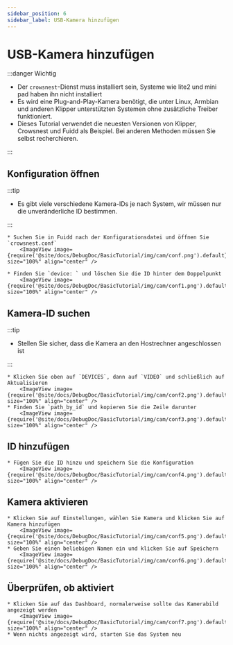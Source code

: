 ```yaml
---
sidebar_position: 6
sidebar_label: USB-Kamera hinzufügen
---
```



# USB-Kamera hinzufügen


:::danger Wichtig

* Der `crowsnest`-Dienst muss installiert sein, Systeme wie lite2 und mini pad haben ihn nicht installiert
* Es wird eine Plug-and-Play-Kamera benötigt, die unter Linux, Armbian und anderen Klipper unterstützten Systemen ohne zusätzliche Treiber funktioniert.
* Dieses Tutorial verwendet die neuesten Versionen von Klipper, Crowsnest und Fuidd als Beispiel. Bei anderen Methoden müssen Sie selbst recherchieren.

:::

## Konfiguration öffnen

:::tip

* Es gibt viele verschiedene Kamera-IDs je nach System, wir müssen nur die unveränderliche ID bestimmen.

:::

    * Suchen Sie in Fuidd nach der Konfigurationsdatei und öffnen Sie `crowsnest.conf`
        <ImageView image={require('@site/docs/DebugDoc/BasicTutorial/img/cam/conf.png').default} size="100%" align="center" />

    * Finden Sie `device: ` und löschen Sie die ID hinter dem Doppelpunkt
        <ImageView image={require('@site/docs/DebugDoc/BasicTutorial/img/cam/conf1.png').default} size="100%" align="center" />

## Kamera-ID suchen

:::tip

* Stellen Sie sicher, dass die Kamera an den Hostrechner angeschlossen ist

:::

    * Klicken Sie oben auf `DEVICES`, dann auf `VIDEO` und schließlich auf Aktualisieren
        <ImageView image={require('@site/docs/DebugDoc/BasicTutorial/img/cam/conf2.png').default} size="100%" align="center" />
    * Finden Sie `path_by_id` und kopieren Sie die Zeile darunter
        <ImageView image={require('@site/docs/DebugDoc/BasicTutorial/img/cam/conf3.png').default} size="100%" align="center" />

## ID hinzufügen

    * Fügen Sie die ID hinzu und speichern Sie die Konfiguration
        <ImageView image={require('@site/docs/DebugDoc/BasicTutorial/img/cam/conf4.png').default} size="100%" align="center" />

## Kamera aktivieren

    * Klicken Sie auf Einstellungen, wählen Sie Kamera und klicken Sie auf Kamera hinzufügen
        <ImageView image={require('@site/docs/DebugDoc/BasicTutorial/img/cam/conf5.png').default} size="100%" align="center" />
    * Geben Sie einen beliebigen Namen ein und klicken Sie auf Speichern
        <ImageView image={require('@site/docs/DebugDoc/BasicTutorial/img/cam/conf6.png').default} size="100%" align="center" />

## Überprüfen, ob aktiviert

    * Klicken Sie auf das Dashboard, normalerweise sollte das Kamerabild angezeigt werden
        <ImageView image={require('@site/docs/DebugDoc/BasicTutorial/img/cam/conf7.png').default} size="100%" align="center" />
    * Wenn nichts angezeigt wird, starten Sie das System neu

